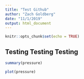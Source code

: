 ```yaml
---
title: "Test Github"
author: "Zach Goldberg"
date: "11/1/2019"
output: html_document
---
```


```r
knitr::opts_chunk$set(echo = TRUE)
```

## Testing Testing Testing

```r
summary(pressure)
```


```r

plot(pressure)
```

